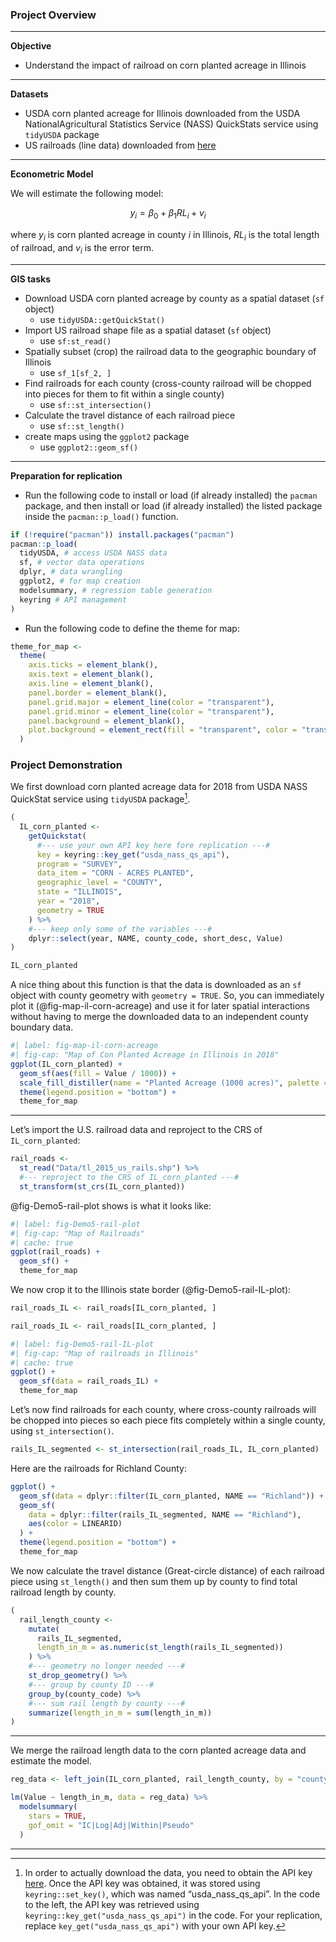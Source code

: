 ### Project Overview

---

**Objective**

+ Understand the impact of railroad on corn planted acreage in Illinois

---

**Datasets**

+ USDA corn planted acreage for Illinois downloaded from the USDA  NationalAgricultural Statistics Service (NASS) QuickStats service using `tidyUSDA` package 
+ US railroads (line data) downloaded from [here](https://catalog.data.gov/dataset/tiger-line-shapefile-2015-nation-u-s-rails-national-shapefile)

---

**Econometric Model**

We will estimate the following model:

$$
  y_i = \beta_0 + \beta_1 RL_i + v_i
$$

where $y_i$ is corn planted acreage in county $i$ in Illinois, $RL_i$ is the total length of railroad, and $v_i$ is the error term.

---

**GIS tasks**

+ Download USDA corn planted acreage by county as a spatial dataset (`sf` object)
  * use `tidyUSDA::getQuickStat()`
+ Import US railroad shape file as a spatial dataset (`sf` object) 
  * use `sf:st_read()`
+ Spatially subset (crop) the railroad data to the geographic boundary of Illinois 
  * use `sf_1[sf_2, ]`
+ Find railroads for each county (cross-county railroad will be chopped into pieces for them to fit within a single county)
  * use `sf::st_intersection()`        
+ Calculate the travel distance of each railroad piece
  * use `sf::st_length()`
* create maps using the `ggplot2` package
  - use `ggplot2::geom_sf()`

---

**Preparation for replication**

+ Run the following code to install or load (if already installed) the `pacman` package, and then install or load (if already installed) the listed package inside the `pacman::p_load()` function.

```r
if (!require("pacman")) install.packages("pacman")
pacman::p_load(
  tidyUSDA, # access USDA NASS data
  sf, # vector data operations
  dplyr, # data wrangling
  ggplot2, # for map creation
  modelsummary, # regression table generation
  keyring # API management
)
```

+ Run the following code to define the theme for map:

```r
theme_for_map <-
  theme(
    axis.ticks = element_blank(),
    axis.text = element_blank(),
    axis.line = element_blank(),
    panel.border = element_blank(),
    panel.grid.major = element_line(color = "transparent"),
    panel.grid.minor = element_line(color = "transparent"),
    panel.background = element_blank(),
    plot.background = element_rect(fill = "transparent", color = "transparent")
  )
```

### Project Demonstration

We first download corn planted acreage data for 2018 from USDA NASS QuickStat service using `tidyUSDA` package^[In order to actually download the data, you need to obtain the API key [here](https://quickstats.nass.usda.gov/api). Once the API key was obtained, it was stored using `keyring::set_key()`, which was named "usda_nass_qs_api". In the code to the left, the API key was retrieved using `keyring::key_get("usda_nass_qs_api")` in the code. For your replication, replace `key_get("usda_nass_qs_api")` with your own API key.].

```r
(
  IL_corn_planted <-
    getQuickstat(
      #--- use your own API key here fore replication ---#
      key = keyring::key_get("usda_nass_qs_api"),
      program = "SURVEY",
      data_item = "CORN - ACRES PLANTED",
      geographic_level = "COUNTY",
      state = "ILLINOIS",
      year = "2018",
      geometry = TRUE
    ) %>%
    #--- keep only some of the variables ---#
    dplyr::select(year, NAME, county_code, short_desc, Value)
)
```

```r
IL_corn_planted
```

A nice thing about this function is that the data is downloaded as an `sf` object with county geometry with `geometry = TRUE`. So, you can immediately plot it (@fig-map-il-corn-acreage) and use it for later spatial interactions without having to merge the downloaded data to an independent county boundary data.

```r
#| label: fig-map-il-corn-acreage
#| fig-cap: "Map of Con Planted Acreage in Illinois in 2018"
ggplot(IL_corn_planted) +
  geom_sf(aes(fill = Value / 1000)) +
  scale_fill_distiller(name = "Planted Acreage (1000 acres)", palette = "YlOrRd", trans = "reverse") +
  theme(legend.position = "bottom") +
  theme_for_map
```

---

Let's import the U.S. railroad data and reproject to the CRS of `IL_corn_planted`:

```r
rail_roads <-
  st_read("Data/tl_2015_us_rails.shp") %>%
  #--- reproject to the CRS of IL_corn_planted ---#
  st_transform(st_crs(IL_corn_planted))
```

@fig-Demo5-rail-plot shows is what it looks like:

```r
#| label: fig-Demo5-rail-plot
#| fig-cap: "Map of Railroads"
#| cache: true
ggplot(rail_roads) +
  geom_sf() +
  theme_for_map
```

We now crop it to the Illinois state border (@fig-Demo5-rail-IL-plot):

```r
rail_roads_IL <- rail_roads[IL_corn_planted, ]
```

```r
rail_roads_IL <- rail_roads[IL_corn_planted, ]
```

```r
#| label: fig-Demo5-rail-IL-plot
#| fig-cap: "Map of railroads in Illinois"
#| cache: true
ggplot() +
  geom_sf(data = rail_roads_IL) +
  theme_for_map
```

Let's now find railroads for each county, where cross-county railroads will be chopped into pieces so each piece fits completely within a single county, using `st_intersection()`.

```r
rails_IL_segmented <- st_intersection(rail_roads_IL, IL_corn_planted)
```

Here are the railroads for Richland County:

```r
ggplot() +
  geom_sf(data = dplyr::filter(IL_corn_planted, NAME == "Richland")) +
  geom_sf(
    data = dplyr::filter(rails_IL_segmented, NAME == "Richland"),
    aes(color = LINEARID)
  ) +
  theme(legend.position = "bottom") +
  theme_for_map
```

We now calculate the travel distance (Great-circle distance) of each railroad piece using `st_length()` and then sum them up by county to find total railroad length by county.

```r
(
  rail_length_county <-
    mutate(
      rails_IL_segmented,
      length_in_m = as.numeric(st_length(rails_IL_segmented))
    ) %>%
    #--- geometry no longer needed ---#
    st_drop_geometry() %>%
    #--- group by county ID ---#
    group_by(county_code) %>%
    #--- sum rail length by county ---#
    summarize(length_in_m = sum(length_in_m))
)
```

---

We merge the railroad length data to the corn planted acreage data and estimate the model.

```r
reg_data <- left_join(IL_corn_planted, rail_length_county, by = "county_code")
```

```r
lm(Value ~ length_in_m, data = reg_data) %>%
  modelsummary(
    stars = TRUE,
    gof_omit = "IC|Log|Adj|Within|Pseudo"
  )
```

---

